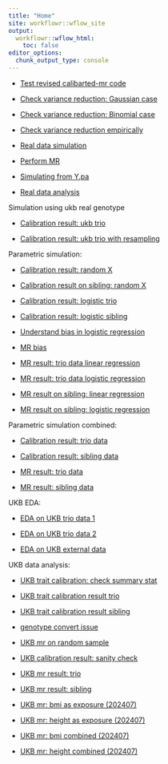 ```yaml
---
title: "Home"
site: workflowr::wflow_site
output:
  workflowr::wflow_html:
    toc: false
editor_options:
  chunk_output_type: console
---
```



+ [Test revised calibarted-mr code](test_code.html)

+ [Check variance reduction: Gaussian case](sim_gaussian_res.html)

+ [Check variance reduction: Binomial case](sim_binomial.html)

+ [Check variance reduction empirically](empirical_var_reduction.html)

+ [Real data simulation](sim_real_dat.html)

+ [Perform MR](mr_real_dat.html)

+ [Simulating from Y.pa](simulate_from_par_pheno.html)

+ [Real data analysis](real_data_analysis.html)

Simulation using ukb real genotype

+ [Calibration result: ukb trio](ukb_calibration.html)

+ [Calibration result: ukb trio with resampling](calibration_fixedX.html)


Parametric simulation: 

+ [Calibration result: random X](sim_calibration_randomX.html)

+ [Calibration result on sibling: random X](calibration_sib_randomX.html)

+ [Calibration result: logistic trio](calibration_logistic_trio.html)

+ [Calibration result: logistic sibling](calibration_logistic_sib.html)

+ [Understand bias in logistic regression](logistic_bias.html)

+ [MR bias](mr_bias.html)

+ [MR result: trio data linear regression](mr_result_randomX.html)

+ [MR result: trio data logistic regression](mr_logistic_trio.html)

+ [MR result on sibling: linear regression](mr_result_sib_randomX.html)

+ [MR result on sibling: logistic regression](mr_result_logistic_sib.html)


Parametric simulation combined:

+ [Calibration result: trio data](calibration_trio.html)

+ [Calibration result: sibling data](calibration_sibling.html)

+ [MR result: trio data](mr_trio.html)

+ [MR result: sibling data](mr_sibling.html)

UKB EDA:

+ [EDA on UKB trio data 1](ukb_EDA.html)

+ [EDA on UKB trio data 2](eda_ukb_trio.html)

+ [EDA on UKB external data](eda_ukb_external.html)



UKB data analysis:

+ [UKB trait calibration: check summary stat](check_sumstat.html)

+ [UKB trait calibration result trio](ukb_trait_calibration_trio.html)

+ [UKB trait calibration result sibling](ukb_trait_calibration_sib.html)

+ [genotype convert issue](check_bmi.html)

+ [UKB mr on random sample](ukb_mr_random_sample.html)

+ [UKB calibration result: sanity check](mr_result_check.Rmd)

+ [UKB mr result: trio](ukb_mr_trio.html)

+ [UKB mr result: sibling](ukb_mr_sibling.html)

+ [UKB mr: bmi as exposure (202407)](ukb_mr_bmi_202407.html)

+ [UKB mr: height as exposure (202407)](ukb_mr_height_202407.html)

+ [UKB mr: bmi combined (202407)](real_data_mr_bmi.html)

+ [UKB mr: height combined (202407)](real_data_mr_height.html)
